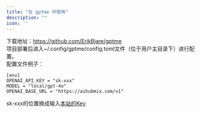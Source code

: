 ```yaml
---
title: "在 gptme 中使用"
description: ""
icon: ''
---
```


下载地址：https://github.com/ErikBjare/gptme  
项目部署后进入~/.config/gptme/config.toml文件（位于用户主目录下）进行配置。  
配置文件例子：  
```
[env]
OPENAI_API_KEY = "sk-xxx"
MODEL = "local/gpt-4o"
OPENAI_BASE_URL = "https://aihubmix.com/v1"
```
sk-xxx的位置换成输入[本站的Key](https://aihubmix.com/token)